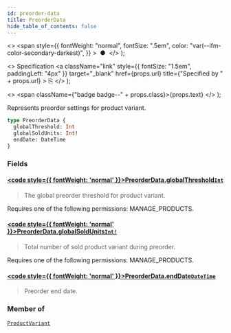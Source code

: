 ```yaml
---
id: preorder-data
title: PreorderData
hide_table_of_contents: false
---
```


  <>
    <span
      style={{
        fontWeight: "normal",
        fontSize: ".5em",
        color: "var(--ifm-color-secondary-darkest)",
      }}
    >
      &nbsp;●&nbsp;
    </span>
  </>
);

  <>
    Specification
    <a
      className="link"
      style={{ fontSize: "1.5em", paddingLeft: "4px" }}
      target="\_blank"
      href={props.url}
      title={"Specified by " + props.url}
    >
      ⎘
    </a>
  </>
);

  <>
    <span className={"badge badge--" + props.class}>{props.text}</span>
  </>
);

Represents preorder settings for product variant.

```graphql
type PreorderData {
  globalThreshold: Int
  globalSoldUnits: Int!
  endDate: DateTime
}
```

### Fields

#### [<code style={{ fontWeight: 'normal' }}>PreorderData.<b>globalThreshold</b></code>](#)<Bullet />[`Int`](../../api-reference/miscellaneous/scalars/int) <Badge class="secondary" text="scalar"/> <Badge class="secondary" text="miscellaneous"/>

> The global preorder threshold for product variant.

Requires one of the following permissions: MANAGE_PRODUCTS.

>

#### [<code style={{ fontWeight: 'normal' }}>PreorderData.<b>globalSoldUnits</b></code>](#)<Bullet />[`Int!`](../../api-reference/miscellaneous/scalars/int) <Badge class="secondary" text="non-null"/> <Badge class="secondary" text="scalar"/> <Badge class="secondary" text="miscellaneous"/>

> Total number of sold product variant during preorder.

Requires one of the following permissions: MANAGE_PRODUCTS.

>

#### [<code style={{ fontWeight: 'normal' }}>PreorderData.<b>endDate</b></code>](#)<Bullet />[`DateTime`](../../api-reference/miscellaneous/scalars/date-time) <Badge class="secondary" text="scalar"/> <Badge class="secondary" text="miscellaneous"/>

> Preorder end date.

### Member of

[`ProductVariant`](../../api-reference/products/objects/product-variant) <Badge class="secondary" text="object"/>
